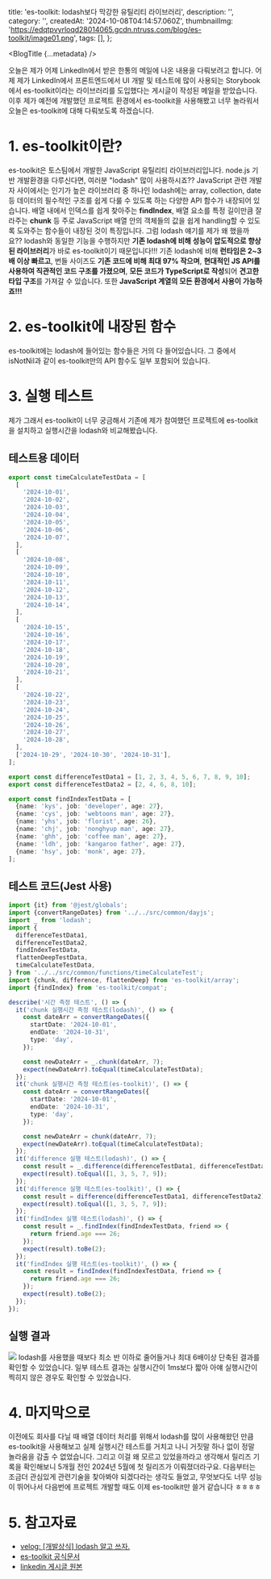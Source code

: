   title: 'es-toolkit: lodash보다 막강한 유틸리티 라이브러리',
  description: '',
  category: '',
  createdAt: '2024-10-08T04:14:57.060Z',
  thumbnailImg:
    'https://edqtpvyrloqd28014065.gcdn.ntruss.com/blog/es-toolkit/image01.png',
  tags: [],
};

<BlogTitle {...metadata} />

오늘은 제가 어제 LinkedIn에서 받은 한통의 메일에 나온 내용을 다뤄보려고 합니다.
어제 제가 LinkedIn에서 프론트엔드에서 UI 개발 및 테스트에 많이 사용되는 Storybook에서 es-toolkit이라는 라이브러리를 도입했다는 게시글이 작성된 메일을 받았습니다. 이후 제가 예전에 개발했던 프로젝트 환경에서 es-toolkit을 사용해봤고 너무 놀라워서 오늘은 es-toolkit에 대해 다뤄보도록 하겠습니다.

# 1. es-toolkit이란?

es-toolkit은 토스팀에서 개발한 JavaScript 유틸리티 라이브러리입니다.
node.js 기반 개발환경을 다루신다면, 여러분 "lodash" 많이 사용하시죠?? JavaScript 관련 개발자 사이에서는 인기가 높은 라이브러리 중 하나인 lodash에는 array, collection, date 등 데이터의 필수적인 구조를 쉽게 다룰 수 있도록 하는 다양한 API 함수가 내장되어 있습니다. 배열 내에서 인덱스를 쉽게 찾아주는 **findIndex**, 배열 요소를 특정 길이만큼 잘라주는 **chunk** 등 주로 JavaScript 배열 안의 객체들의 값을 쉽게 handling할 수 있도록 도와주는 함수들이 내장된 것이 특징입니다.
그럼 lodash 얘기를 제가 왜 했을까요??
lodash와 동일한 기능을 수행하지만 **기존 lodash에 비해 성능이 압도적으로 향상된 라이브러리**가 바로 es-toolkit이기 때문입니다!!!
기존 lodash에 비해 **런타임은 2~3배 이상 빠르고**, 번들 사이즈도 **기존 코드에 비해 최대 97% 작으며**, **현대적인 JS API를 사용하여 직관적인 코드 구조를 가졌으며**, **모든 코드가 TypeScript로 작성**되어 **견고한 타입 구조**를 가져갈 수 있습니다. 또한 **JavaScript 계열의 모든 환경에서 사용이 가능하죠!!!**

# 2. es-toolkit에 내장된 함수

es-toolkit에는 lodash에 들어있는 함수들은 거의 다 들어있습니다. 그 중에서 isNotNil과 같이 es-toolkit만의 API 함수도 일부 포함되어 있습니다.

# 3. 실행 테스트

제가 그래서 es-toolkit이 너무 궁금해서 기존에 제가 참여했던 프로젝트에 es-toolkit을 설치하고 실행시간을 lodash와 비교해봤습니다.

## 테스트용 데이터

```typescript
export const timeCalculateTestData = [
  [
    '2024-10-01',
    '2024-10-02',
    '2024-10-03',
    '2024-10-04',
    '2024-10-05',
    '2024-10-06',
    '2024-10-07',
  ],
  [
    '2024-10-08',
    '2024-10-09',
    '2024-10-10',
    '2024-10-11',
    '2024-10-12',
    '2024-10-13',
    '2024-10-14',
  ],
  [
    '2024-10-15',
    '2024-10-16',
    '2024-10-17',
    '2024-10-18',
    '2024-10-19',
    '2024-10-20',
    '2024-10-21',
  ],
  [
    '2024-10-22',
    '2024-10-23',
    '2024-10-24',
    '2024-10-25',
    '2024-10-26',
    '2024-10-27',
    '2024-10-28',
  ],
  ['2024-10-29', '2024-10-30', '2024-10-31'],
];

export const differenceTestData1 = [1, 2, 3, 4, 5, 6, 7, 8, 9, 10];
export const differenceTestData2 = [2, 4, 6, 8, 10];

export const findIndexTestData = [
  {name: 'kys', job: 'developer', age: 27},
  {name: 'cys', job: 'webtoons man', age: 27},
  {name: 'yhs', job: 'florist', age: 26},
  {name: 'chj', job: 'nonghyup man', age: 27},
  {name: 'ghh', job: 'coffee man', age: 27},
  {name: 'ldh', job: 'kangaroo father', age: 27},
  {name: 'hsy', job: 'monk', age: 27},
];
```

## 테스트 코드(Jest 사용)

```typescript
import {it} from '@jest/globals';
import {convertRangeDates} from '../../src/common/dayjs';
import _ from 'lodash';
import {
  differenceTestData1,
  differenceTestData2,
  findIndexTestData,
  flattenDeepTestData,
  timeCalculateTestData,
} from '../../src/common/functions/timeCalculateTest';
import {chunk, difference, flattenDeep} from 'es-toolkit/array';
import {findIndex} from 'es-toolkit/compat';

describe('시간 측정 테스트', () => {
  it('chunk 실행시간 측정 테스트(lodash)', () => {
    const dateArr = convertRangeDates({
      startDate: '2024-10-01',
      endDate: '2024-10-31',
      type: 'day',
    });

    const newDateArr = _.chunk(dateArr, 7);
    expect(newDateArr).toEqual(timeCalculateTestData);
  });
  it('chunk 실행시간 측정 테스트(es-toolkit)', () => {
    const dateArr = convertRangeDates({
      startDate: '2024-10-01',
      endDate: '2024-10-31',
      type: 'day',
    });

    const newDateArr = chunk(dateArr, 7);
    expect(newDateArr).toEqual(timeCalculateTestData);
  });
  it('difference 실행 테스트(lodash)', () => {
    const result = _.difference(differenceTestData1, differenceTestData2);
    expect(result).toEqual([1, 3, 5, 7, 9]);
  });
  it('difference 실행 테스트(es-toolkit)', () => {
    const result = difference(differenceTestData1, differenceTestData2);
    expect(result).toEqual([1, 3, 5, 7, 9]);
  });
  it('findIndex 실행 테스트(lodash)', () => {
    const result = _.findIndex(findIndexTestData, friend => {
      return friend.age === 26;
    });
    expect(result).toBe(2);
  });
  it('findIndex 실행 테스트(es-toolkit)', () => {
    const result = findIndex(findIndexTestData, friend => {
      return friend.age === 26;
    });
    expect(result).toBe(2);
  });
});
```

## 실행 결과

![](https://edqtpvyrloqd28014065.gcdn.ntruss.com/blog/es-toolkit/image02.png)
lodash를 사용했을 때보다 최소 반 이하로 줄어들거나 최대 6배이상 단축된 결과를 확인할 수 있었습니다. 일부 테스트 결과는 실행시간이 1ms보다 짧아 아얘 실행시간이 찍히지 않은 경우도 확인할 수 있었습니다.

# 4. 마지막으로

이전에도 회사를 다닐 때 배열 데이터 처리를 위해서 lodash를 많이 사용해왔던 만큼 es-toolkit을 사용해보고 실제 실행시간 테스트를 거치고 나니 거짓말 하나 없이 정말 놀라움을 감출 수 없었습니다. 그리고 이걸 왜 모르고 있었을까라고 생각해서 릴리즈 기록을 확인해보니 5개월 전인 2024년 5월에 첫 릴리즈가 이뤄졌더라구요. 다음부터는 조금더 관심있게 관련기술을 찾아봐야 되겠다라는 생각도 들었고, 무엇보다도 너무 성능이 뛰어나서 다음번에 프로젝트 개발할 때도 이제 es-toolkit만 쓸거 같습니다 ㅎㅎㅎㅎ

# 5. 참고자료

- [velog: [개발상식] lodash 알고 쓰자.](https://velog.io/@kysung95/%EC%A7%A4%EB%A7%89%EA%B8%80-lodash-%EC%95%8C%EA%B3%A0-%EC%93%B0%EC%9E%90)
- [es-toolkit 공식문서](https://es-toolkit.slash.page/ko/)
- [linkedin 게시글 원본](https://www.linkedin.com/posts/evan-moon_core-replace-lodash-with-es-toolkit-activity-7246326056763211776-TLrW?utm_source=share&utm_medium=member_desktop)
